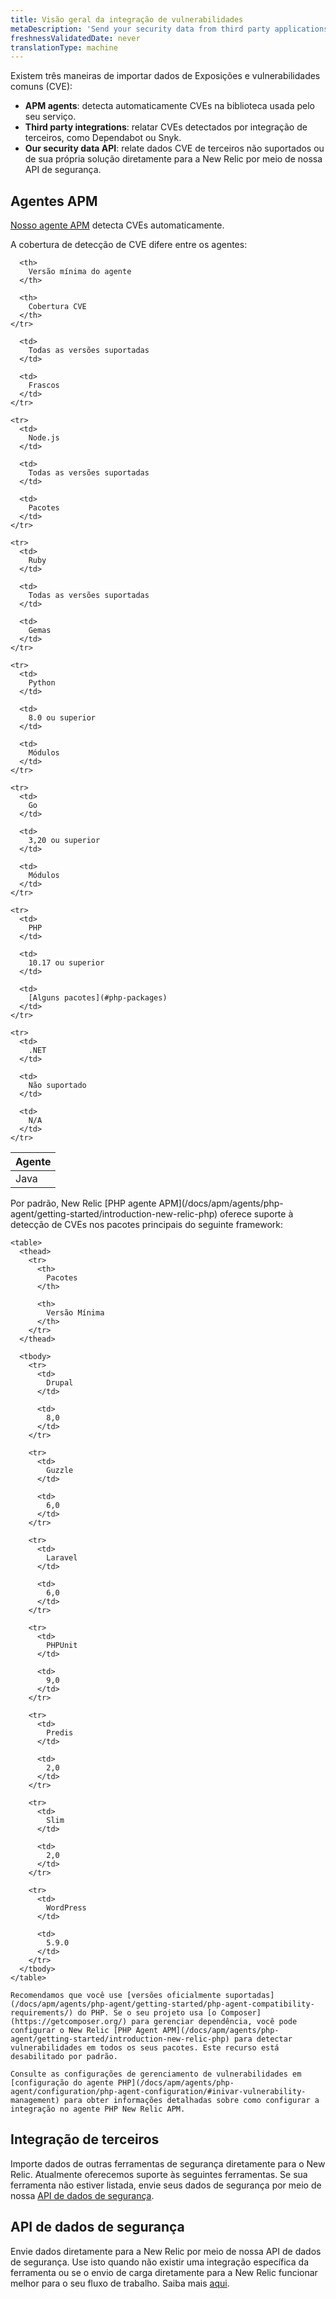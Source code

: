 ```yaml
---
title: Visão geral da integração de vulnerabilidades
metaDescription: 'Send your security data from third party applications, APM agents, or through our security data API.'
freshnessValidatedDate: never
translationType: machine
---
```


Existem três maneiras de importar dados de Exposições e vulnerabilidades comuns (CVE):

* <DNT>**APM agents**</DNT>: detecta automaticamente CVEs na biblioteca usada pelo seu serviço.
* <DNT>**Third party integrations**</DNT>: relatar CVEs detectados por integração de terceiros, como Dependabot ou Snyk.
* <DNT>**Our security data API**</DNT>: relate dados CVE de terceiros não suportados ou de sua própria solução diretamente para a New Relic por meio de nossa API de segurança.

## Agentes APM

[Nosso agente APM](/docs/apm/new-relic-apm/getting-started/introduction-apm/) detecta CVEs automaticamente.

<TechTileGrid>
  <TechTile name="Go agent" icon="logo-go" to="https://one.newrelic.com/nr1-core?state=985d4005-ba90-a8c7-1da1-2af34539b03b" />

  <TechTile name="Java agent" icon="logo-java" to="https://one.newrelic.com/nr1-core?state=80d18bcb-4919-1fcb-2b77-9406838eb916" />

  <TechTile name="Node.js agent" icon="logo-nodejs" to="https://one.newrelic.com/marketplace/install-data-source?state=be2e62fa-cc3b-c428-27c4-8d662c9e80a1" />

  <TechTile name="PHP agent" icon="logo-php" to="https://one.newrelic.com/nr1-core?state=aa633b41-72d4-009c-3abf-55dcf64894fe" />

  <TechTile name="Python agent" icon="logo-python" to="https://one.newrelic.com/nr1-core?state=20fda75b-58fb-a92a-f9e1-7b052035c6e8" />

  <TechTile name="Ruby agent" icon="logo-ruby" to="https://one.newrelic.com/nr1-core?state=d69143ab-605c-579b-25bf-cc6e5fee5b80" />
</TechTileGrid>

A cobertura de detecção de CVE difere entre os agentes:

<table>
  <thead>
    <tr>
      <th style={{ width: "200px" }}>
        Agente
      </th>

      <th>
        Versão mínima do agente
      </th>

      <th>
        Cobertura CVE
      </th>
    </tr>
  </thead>

  <tbody>
    <tr>
      <td>
        Java
      </td>

      <td>
        Todas as versões suportadas
      </td>

      <td>
        Frascos
      </td>
    </tr>

    <tr>
      <td>
        Node.js
      </td>

      <td>
        Todas as versões suportadas
      </td>

      <td>
        Pacotes
      </td>
    </tr>

    <tr>
      <td>
        Ruby
      </td>

      <td>
        Todas as versões suportadas
      </td>

      <td>
        Gemas
      </td>
    </tr>

    <tr>
      <td>
        Python
      </td>

      <td>
        8.0 ou superior
      </td>

      <td>
        Módulos
      </td>
    </tr>

    <tr>
      <td>
        Go
      </td>

      <td>
        3,20 ou superior
      </td>

      <td>
        Módulos
      </td>
    </tr>

    <tr>
      <td>
        PHP
      </td>

      <td>
        10.17 ou superior
      </td>

      <td>
        [Alguns pacotes](#php-packages)
      </td>
    </tr>

    <tr>
      <td>
        .NET
      </td>

      <td>
        Não suportado
      </td>

      <td>
        N/A
      </td>
    </tr>
  </tbody>
</table>

<CollapserGroup>
  <Collapser id="php-packages" title="Suporte a pacotes PHP">
    Por padrão, New Relic [PHP agente APM](/docs/apm/agents/php-agent/getting-started/introduction-new-relic-php) oferece suporte à detecção de CVEs nos pacotes principais do seguinte framework:

    <table>
      <thead>
        <tr>
          <th>
            Pacotes
          </th>

          <th>
            Versão Mínima
          </th>
        </tr>
      </thead>

      <tbody>
        <tr>
          <td>
            Drupal
          </td>

          <td>
            8,0
          </td>
        </tr>

        <tr>
          <td>
            Guzzle
          </td>

          <td>
            6,0
          </td>
        </tr>

        <tr>
          <td>
            Laravel
          </td>

          <td>
            6,0
          </td>
        </tr>

        <tr>
          <td>
            PHPUnit
          </td>

          <td>
            9,0
          </td>
        </tr>

        <tr>
          <td>
            Predis
          </td>

          <td>
            2,0
          </td>
        </tr>

        <tr>
          <td>
            Slim
          </td>

          <td>
            2,0
          </td>
        </tr>

        <tr>
          <td>
            WordPress
          </td>

          <td>
            5.9.0
          </td>
        </tr>
      </tbody>
    </table>

    Recomendamos que você use [versões oficialmente suportadas](/docs/apm/agents/php-agent/getting-started/php-agent-compatibility-requirements/) do PHP. Se o seu projeto usa [o Composer](https://getcomposer.org/) para gerenciar dependência, você pode configurar o New Relic [PHP Agent APM](/docs/apm/agents/php-agent/getting-started/introduction-new-relic-php) para detectar vulnerabilidades em todos os seus pacotes. Este recurso está desabilitado por padrão.

    Consulte as configurações de gerenciamento de vulnerabilidades em [configuração do agente PHP](/docs/apm/agents/php-agent/configuration/php-agent-configuration/#inivar-vulnerability-management) para obter informações detalhadas sobre como configurar a integração no agente PHP New Relic APM.
  </Collapser>
</CollapserGroup>

## Integração de terceiros

Importe dados de outras ferramentas de segurança diretamente para o New Relic. Atualmente oferecemos suporte às seguintes ferramentas. Se sua ferramenta não estiver listada, envie seus dados de segurança por meio de nossa [API de dados de segurança](/docs/vulnerability-management/integrations/security-data-api).

<TechTileGrid>
  <TechTile name="AWS Security Hub" to="https://newrelic.com/instant-observability/security-events" />

  <TechTile name="Dependabot" to="https://newrelic.com/instant-observability/github-dependabot" />

  <TechTile name="Snyk" to="https://newrelic.com/instant-observability/snyk" />
</TechTileGrid>

## API de dados de segurança

Envie dados diretamente para a New Relic por meio de nossa API de dados de segurança. Use isto quando não existir uma integração específica da ferramenta ou se o envio de carga diretamente para a New Relic funcionar melhor para o seu fluxo de trabalho. Saiba mais [aqui](/docs/vulnerability-management/integrations/security-data-api).